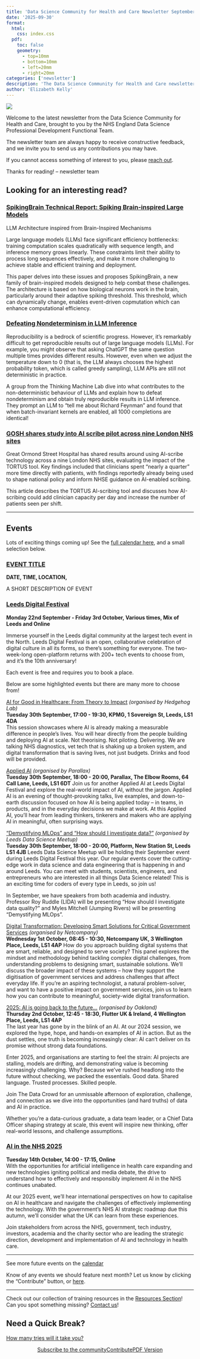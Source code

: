 ```yaml
---
title: 'Data Science Community for Health and Care Newsletter September 2025'
date: '2025-09-30'
format:
  html:
    css: index.css
  pdf:
    toc: false
    geometry: 
      - top=10mm
      - bottom=10mm
      - left=20mm
      - right=20mm
categories: ['newsletter']
description: 'The Data Science Community for Health and Care newsletter for September 2025'
author: 'Elizabeth Kelly'
---
```


![](../../images/banner_sept.png)

Welcome to the latest newsletter from the Data Science Community for Health and Care, brought to you by the NHS England Data Science Professional Development Functional Team. 

The newsletter team are always happy to receive constructive feedback, and we invite you to send us any contributions you may have. 

If you cannot access something of interest to you, please [reach out](https://github.com/nhsengland/datascience-pd-newsletter/issues/new){target="_blank"}. 

Thanks for reading! – newsletter team 

<div class="section-heading">
# Looking for an interesting read?
</div>

### [SpikingBrain Technical Report: Spiking Brain-inspired Large Models](https://arxiv.org/html/2509.05276v1){target="_blank"}
LLM Architecture inspired from Brain-Inspired Mechanisms

Large language models (LLMs) face significant efficiency bottlenecks: training computation scales quadratically with sequence length, and inference memory grows linearly. These constraints limit their ability to process long sequences effectively, and make it more challenging to achieve stable and efficient training and deployment. 

This paper delves into these issues and proposes SpikingBrain, a new family of brain-inspired models designed to help combat these challenges. The architecture is based on how biological neurons work in the brain, particularly around their adaptive spiking threshold. This threshold, which can dynamically change, enables event-driven copmutation which can enhance computational efficiency. 

### [Defeating Nondeterminism in LLM Inference](https://thinkingmachines.ai/blog/defeating-nondeterminism-in-llm-inference/){target="_blank"}
Reproducibility is a bedrock of scientific progress. However, it’s remarkably difficult to get reproducible results out of large language models (LLMs). For example, you might observe that asking ChatGPT the same question multiple times provides different results. However, even when we adjust the temperature down to 0 (that is, the LLM always chooses the highest probability token, which is called greedy sampling), LLM APIs are still not deterministic in practice.

A group from the Thinking Machine Lab dive into what contributes to the non-deterministic behaviour of LLMs and explain how to defeat nondeterminism and obtain truly reproducible results in LLM inference. They prompt an LLM to "tell me about Richard Feynman" and found that when batch-invariant kernels are enabled, all 1000 completions are identical!

### [GOSH shares study into AI scribe pilot across nine London NHS sites](https://htn.co.uk/2025/09/04/gosh-publish-study-into-ai-scribe-pilot-across-nine-london-nhs-sites/){target="_blank"}
Great Ormond Street Hospital has shared results around using AI-scribe technology across a nine London NHS sites, evaluating the impact of the TORTUS tool. Key findings included that clinicians spent “nearly a quarter” more time directly with patients, with findings reportedly already being used to shape national policy and inform NHSE guidance on AI-enabled scribing.

This article describes the TORTUS AI-scribing tool and discusses how AI-scribing could add clinician capacity per day and increase the number of patients seen per shift.

___


<div class="section-heading">
# Events
</div>
Lots of exciting things coming up! See the [full calendar here](https://future.nhs.uk/DataAnalytics/view?objectID=861745){target="_blank"}, and a small selection below.



### [EVENT TITLE](event link){target="_blank"}
**DATE, TIME, LOCATION,**

A SHORT DESCRIPTION OF EVENT 

### [Leeds Digital Festival](https://leedsdigitalfestival.org/){target="_blank"}
**Monday 22nd September - Friday 3rd October, Various times, Mix of Leeds and Online**

Immerse yourself in the Leeds digital community at the largest tech event in the North. Leeds Digital Festival is an open, collaborative celebration of digital culture in all its forms, so there’s something for everyone. The two-week-long open-platform returns with 200+ tech events to choose from, and it's the 10th anniversary! 

Each event is free and requires you to book a place. 

Below are some highlighted events but there are many more to choose from!

[AI for Good in Healthcare: From Theory to Impact](https://leedsdigitalfestival.org/events/ai-for-good-in-healthcare-from-theory-to-impact/){target="_blank"} *(organised by Hedgehog Lab)*   
**Tuesday 30th September, 17:00 - 19:30, KPMG, 1 Sovereign St, Leeds, LS1 4DA**  
This session showcases where AI is already making a measurable difference in people’s lives. You will hear directly from the people building and deploying AI at scale. Not theorising. Not piloting. Delivering. We are talking NHS diagnostics, vet tech that is shaking up a broken system, and digital transformation that is saving lives, not just budgets. Drinks and food will be provided. 

[Applied AI](https://leedsdigitalfestival.org/events/applied-ai/){target="_blank"} *(organised by Parallax)*   
**Tuesday 30th September, 18:00 - 20:00, Parallax, The Elbow Rooms, 64 Call Lane, Leeds, LS1 6DT** 
Join us for another Applied AI at Leeds Digital Festival and explore the real-world impact of AI, without the jargon. Applied AI is an evening of thought-provoking talks, live examples, and down-to-earth discussion focused on how AI is being applied today – in teams, in products, and in the everyday decisions we make at work. At this Applied AI, you’ll hear from leading thinkers, tinkerers and makers who are applying AI in meaningful, often surprising ways.

[“Demystifying MLOps” and “How should I investigate data?”](https://leedsdigitalfestival.org/events/demystifying-mlops-and-how-should-i-investigate-data/){target="_blank"} *(organised by Leeds Data Science Meetup)*   
**Tuesday 30th September, 18:00 - 20:00, Platform, New Station St, Leeds LS1 4JB** 
Leeds Data Science Meetup will be holding their September event during Leeds Digital Festival this year. Our regular events cover the cutting-edge work in data science and data engineering that is happening in and around Leeds. You can meet with students, scientists, engineers, and entrepreneurs who are interested in all things Data Science related! This is an exciting time for coders of every type in Leeds, so join us!

In September, we have speakers from both academia and industry. Professor Roy Ruddle (LIDA) will be presenting “How should I investigate data quality?” and Myles Mitchell (Jumping Rivers) will be presenting “Demystifying MLOps”.

[Digital Transformation: Developing Smart Solutions for Critical Government Services ](https://leedsdigitalfestival.org/events/digital-transformation-developing-smart-infrastructures/){target="_blank"} *(organised by Netcompany)*   
**Wednesday 1st October, 08:45 - 10:30, Netcompany UK, 3 Wellington Place, Leeds, LS1 4AP** 
How do you approach building digital systems that are smart, reliable, and designed to serve society? This panel explores the mindset and methodology behind tackling complex digital challenges, from understanding problems to designing smart, sustainable solutions. We’ll discuss the broader impact of these systems – how they support the digitisation of government services and address challenges that affect everyday life. If you’re an aspiring technologist, a natural problem-solver, and want to have a positive impact on government services, join us to learn how you can contribute to meaningful, society-wide digital transformation. 

[2025: AI is going back to the future…](https://leedsdigitalfestival.org/events/2025-ai-is-going-back-to-the-future/){target="_blank"} *(organised by Oakland)*   
**Thursday 2nd October, 12:45 - 18:30, Flutter UK & Ireland, 4 Wellington Place, Leeds, LS1 4AP**  
The last year has gone by in the blink of an AI. At our 2024 session, we explored the hype, hope, and hands-on examples of AI in action. But as the dust settles, one truth is becoming increasingly clear: AI can’t deliver on its promise without strong data foundations.

Enter 2025, and organisations are starting to feel the strain: AI projects are stalling, models are drifting, and demonstrating value is becoming increasingly challenging. Why? Because we’ve rushed headlong into the future without checking, we packed the essentials. Good data. Shared language. Trusted processes. Skilled people.

Join The Data Crowd for an unmissable afternoon of exploration, challenge, and connection as we dive into the opportunities (and hard truths) of data and AI in practice. 

Whether you’re a data-curious graduate, a data team leader, or a Chief Data Officer shaping strategy at scale, this event will inspire new thinking, offer real-world lessons, and challenge assumptions.

### [AI in the NHS 2025](https://www.health.org.uk/events/ai-in-the-nhs-2025){target="_blank"}  
**Tuesday 14th October, 14:00 - 17:15, Online**  
With the opportunities for artificial intelligence in health care expanding and new technologies igniting political and media debate, the drive to understand how to effectively and responsibly implement AI in the NHS continues unabated.  

At our 2025 event, we’ll hear international perspectives on how to capitalise on AI in healthcare and navigate the challenges of effectively implementing the technology. With the government’s NHS AI strategic roadmap due this autumn, we’ll consider what the UK can learn from these experiences.  

Join stakeholders from across the NHS, government, tech industry, investors, academia and the charity sector who are leading the strategic direction, development and implementation of AI and technology in health care. 

___

See more future events on the [calendar](https://future.nhs.uk/DataAnalytics/view?objectID=861745){target="_blank"}

Know of any events we should feature next month? Let us know by clicking the "Contribute" button, or [here](https://github.com/nhsengland/datascience-pd-newsletter/issues/new?assignees=&labels=&projects=&template=suggest-some-newsletter-content-.md&title=){target="_blank"}.

___

Check out our collection of training resources in the [Resources Section](https://future.nhs.uk/DataAnalytics/view?objectID=861745){target="_blank"}! Can you spot something missing? [Contact us](mailto:datascience@nhs.net)!

<div class="section-heading">
# Need a Quick Break?
</div>

[How many tries will it take you?](https://mywordle.strivemath.com/?word=biqcj){target="_blank"}



<div style="text-align: center;">

[Subscribe to the community](https://forms.office.com/pages/responsepage.aspx?id=slTDN7CF9UeyIge0jXdO48pr_29hyJFKpCZ7SYYvjeFUNUVPMUk0STlDRlJMNklIWEI3V0NZVTZXVS4u&route=shorturl){.btn-action-primary .btn-action .btn .btn-success .btn-lg role="button"}[Contribute](https://github.com/nhsengland/datascience-pd-newsletter/issues/new?assignees=&labels=&projects=&template=suggest-some-newsletter-content-.md&title=){.btn-action-primary .btn-action .btn .btn-info .btn-lg role="button" target="_blank"}[PDF Version](./newsletter.pdf){.btn-action-primary .btn-action .btn .btn-info .btn-lg role="button" target="_blank"}
</div>

